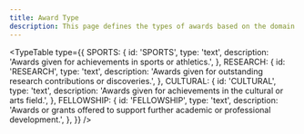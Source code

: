 ```yaml
---
title: Award Type
description: This page defines the types of awards based on the domain they belong to.
---
```


<TypeTable
  type={{
    SPORTS: {
      id: 'SPORTS',
      type: 'text',
      description: 'Awards given for achievements in sports or athletics.',
    },
    RESEARCH: {
      id: 'RESEARCH',
      type: 'text',
      description:
        'Awards given for outstanding research contributions or discoveries.',
    },
    CULTURAL: {
      id: 'CULTURAL',
      type: 'text',
      description:
        'Awards given for achievements in the cultural or arts field.',
    },
    FELLOWSHIP: {
      id: 'FELLOWSHIP',
      type: 'text',
      description:
        'Awards or grants offered to support further academic or professional development.',
    },
  }}
/>
